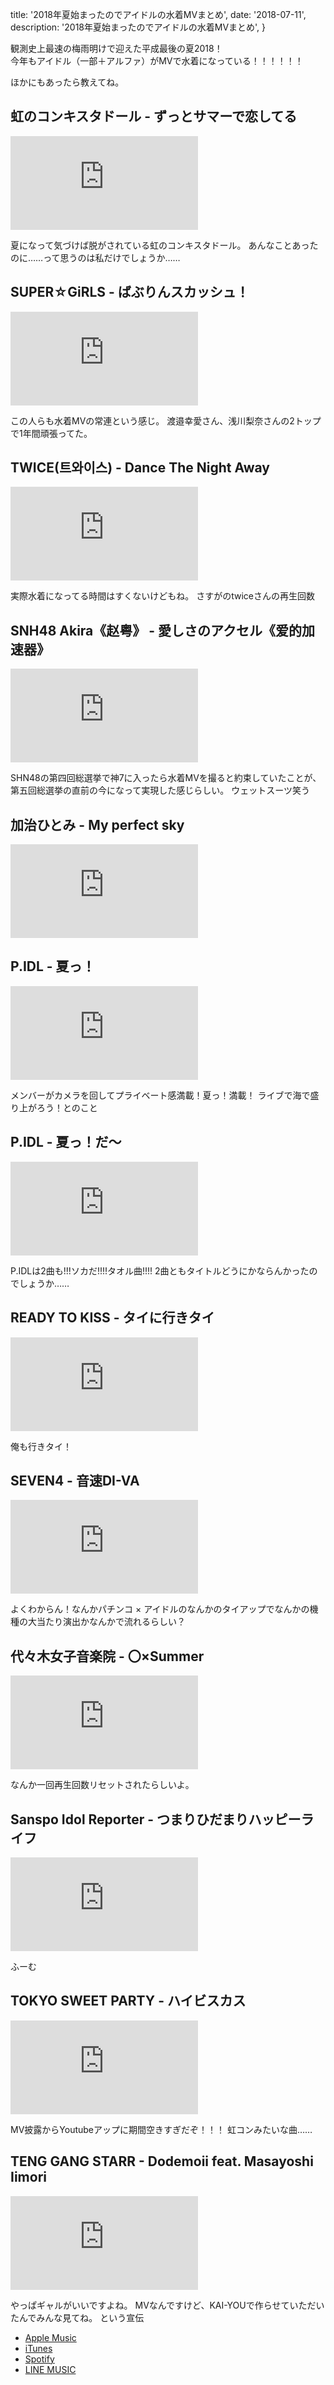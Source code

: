 
  title: '2018年夏始まったのでアイドルの水着MVまとめ',
  date: '2018-07-11',
  description: '2018年夏始まったのでアイドルの水着MVまとめ',
}

観測史上最速の梅雨明けで迎えた平成最後の夏2018！  
今年もアイドル（一部＋アルファ）がMVで水着になっている！！！！！！

ほかにもあったら教えてね。

虹のコンキスタドール - ずっとサマーで恋してる
--------------------------------------------------------------------
<p class="youtube"><iframe src="https://www.youtube.com/embed/7udQDzPMpoY" frameborder="0" allow="autoplay; encrypted-media" allowfullscreen></iframe></p>

夏になって気づけば脱がされている虹のコンキスタドール。
あんなことあったのに……って思うのは私だけでしょうか……


SUPER☆GiRLS - ばぶりんスカッシュ！
--------------------------------------------------------------------
<p class="youtube"><iframe src="https://www.youtube.com/embed/REEuxZqurhc" frameborder="0" allow="autoplay; encrypted-media" allowfullscreen></iframe></p>

この人らも水着MVの常連という感じ。
渡邉幸愛さん、浅川梨奈さんの2トップで1年間頑張ってた。


TWICE(트와이스) - Dance The Night Away
--------------------------------------------------------------------
<p class="youtube"><iframe src="https://www.youtube.com/embed/Fm5iP0S1z9w" frameborder="0" allow="autoplay; encrypted-media" allowfullscreen></iframe></p>

実際水着になってる時間はすくないけどもね。
さすがのtwiceさんの再生回数

SNH48 Akira《赵粤》 - 愛しさのアクセル《爱的加速器》
--------------------------------------------------------------------
<p class="youtube"><iframe src="https://www.youtube.com/embed/fuuHa40A7XQ" frameborder="0" allow="autoplay; encrypted-media" allowfullscreen></iframe></p>

SHN48の第四回総選挙で神7に入ったら水着MVを撮ると約束していたことが、第五回総選挙の直前の今になって実現した感じらしい。
ウェットスーツ笑う


加治ひとみ - My perfect sky
--------------------------------------------------------------------
<p class="youtube"><iframe src="https://www.youtube.com/embed/BphMP6CfAxU" frameborder="0" allow="autoplay; encrypted-media" allowfullscreen></iframe></p>


P.IDL - 夏っ！
--------------------------------------------------------------------
<p class="youtube"><iframe src="https://www.youtube.com/embed/hPQyEt9-qKc" frameborder="0" allow="autoplay; encrypted-media" allowfullscreen></iframe></p>

メンバーがカメラを回してプライベート感満載！夏っ！満載！
ライブで海で盛り上がろう！とのこと


P.IDL - 夏っ！だ〜
--------------------------------------------------------------------
<p class="youtube"><iframe src="https://www.youtube.com/embed/TsnceMb3i-o" frameborder="0" allow="autoplay; encrypted-media" allowfullscreen></iframe></p>

P.IDLは2曲も!!!ソカだ!!!!タオル曲!!!!
2曲ともタイトルどうにかならんかったのでしょうか……


READY TO KISS - タイに行きタイ
--------------------------------------------------------------------
<p class="youtube"><iframe src="https://www.youtube.com/embed/MEo623ynw7E" frameborder="0" allow="autoplay; encrypted-media" allowfullscreen></iframe></p>

俺も行きタイ！


SEVEN4 - 音速DI-VA
--------------------------------------------------------------------
<p class="youtube"><iframe src="https://www.youtube.com/embed/TqjDtgy3FYI" frameborder="0" allow="autoplay; encrypted-media" allowfullscreen></iframe></p>

よくわからん！なんかパチンコ × アイドルのなんかのタイアップでなんかの機種の大当たり演出かなんかで流れるらしい？


代々木女子音楽院 - 〇×Summer
--------------------------------------------------------------------
<p class="youtube"><iframe src="https://www.youtube.com/embed/Zsq6fM0lWnw" frameborder="0" allow="autoplay; encrypted-media" allowfullscreen></iframe></p>

なんか一回再生回数リセットされたらしいよ。


Sanspo Idol Reporter - つまりひだまりハッピーライフ
--------------------------------------------------------------------
<p class="youtube"><iframe src="https://www.youtube.com/embed/99ME0ECD5d8" frameborder="0" allow="autoplay; encrypted-media" allowfullscreen></iframe></p>

ふーむ


TOKYO SWEET PARTY - ハイビスカス
--------------------------------------------------------------------
<p class="youtube"><iframe src="https://www.youtube.com/embed/dL6iPahH2LI" frameborder="0" allow="autoplay; encrypted-media" allowfullscreen></iframe></p>

MV披露からYoutubeアップに期間空きすぎだぞ！！！
虹コンみたいな曲……


TENG GANG STARR - Dodemoii feat. Masayoshi Iimori
--------------------------------------------------------------------
<p class="youtube"><iframe src="https://www.youtube.com/embed/2h6uWYZkrv0" frameborder="0" allow="autoplay; encrypted-media" allowfullscreen></iframe></p>

やっぱギャルがいいですよね。
MVなんですけど、KAI-YOUで作らせていただいたんでみんな見てね。
という宣伝

- [Apple Music](https://itunes.apple.com/jp/album/id1396382280?app=apple&ls=1)
- [iTunes](https://itunes.apple.com/jp/album/id1396382280?app=itunes&ls=1)
- [Spotify](https://open.spotify.com/album/39rciP2cGvQCDlVVhgh3U7)
- [LINE MUSIC](https://music.line.me/album/mb000000000168070f)
